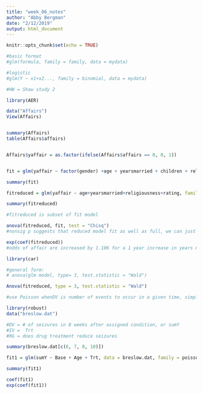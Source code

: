 ```yaml
---
title: "week_06_notes"
author: "Abby Bergman"
date: "2/12/2019"
output: html_document
---
```


```r
knitr::opts_chunk$set(echo = TRUE)
```

```r
#basic format
#glm(formula, family = family, data = mydata)

#logistic
#glm(Y ~ x1+x2..., family = binomial, data = mydata)

#HW = Shaw study 2

library(AER)

data("Affairs")
View(Affairs)


summary(Affairs)
table(Affairs$affairs)


Affairs$yaffair = as.factor(ifelse(Affairs$affairs == 0, 0, 1))


fit = glm(yaffair ~ factor(gender) +age + yearsmarried + children + religiousness +education + occupation +rating, family = binomial, data = Affairs)

summary(fit)

fitreduced = glm(yaffair ~ age+yearsmarried+religiousness+rating, family = binomial, data = Affairs)

summary(fitreduced)

#fitreduced is subset of fit model

anova(fitreduced, fit, test = "Chisq")
#nonsig p suggests that reduced model fit as well as full, we can just use simple model

exp(coef(fitreduced))
#odds of affair are increased by 1.106 for a 1 year increase in years married and #holding all factors constant, and odds of an affair decrease with age, religiousness and rating

library(car)

#general form:
# anova(glm model, type= 3, test.statistic = "Wald")

Anova(fitreduced, type = 3, test.statistic = "Wald")

#use Poisson whenDV is number of events to occur in a given time, simply count, not binary

library(robust)
data("breslow.dat")

#DV = # of seizures in 8 weeks after assigned condition, or sumY
#IV =  Trt
#RG = does drug treatment reduce seizures

summary(breslow.dat[c(6, 7, 8, 10)])

fit1 = glm(sumY ~ Base + Age + Trt, data = breslow.dat, family = poisson )

summary(fit1)

coef(fit1)
exp(coef(fit1))
```